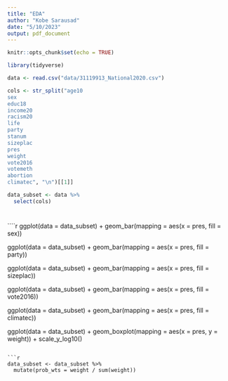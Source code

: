 ```yaml
---
title: "EDA"
author: "Kobe Sarausad"
date: "5/10/2023"
output: pdf_document
---
```


```r
knitr::opts_chunk$set(echo = TRUE)

library(tidyverse)

data <- read.csv("data/31119913_National2020.csv")

cols <- str_split("age10
sex
educ18
income20
racism20
life
party
stanum
sizeplac
pres
weight
vote2016
votemeth
abortion
climatec", "\n")[[1]]

data_subset <- data %>% 
  select(cols)
```

# 
````r
ggplot(data = data_subset) +
  geom_bar(mapping = aes(x = pres, fill = sex))

ggplot(data = data_subset) +
  geom_bar(mapping = aes(x = pres, fill = party))

ggplot(data = data_subset) +
  geom_bar(mapping = aes(x = pres, fill = sizeplac))

ggplot(data = data_subset) +
  geom_bar(mapping = aes(x = pres, fill = vote2016))

ggplot(data = data_subset) +
  geom_bar(mapping = aes(x = pres, fill = climatec))

ggplot(data = data_subset) +
  geom_boxplot(mapping = aes(x = pres, y = weight)) +
  scale_y_log10()
```

```r
data_subset <- data_subset %>%
  mutate(prob_wts = weight / sum(weight))
```

